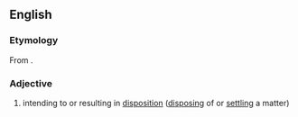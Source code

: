 ==English==

===Etymology===
From {{en-term|dispose}}.

===Adjective===
{{en-adj}}

# intending to or resulting in [[disposition]] ([[disposing]] of or [[settling]] a matter)